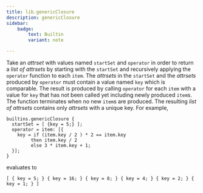 ```yaml
---
title: lib.genericClosure
description: genericClosure
sidebar:
    badge: 
        text: Builtin
        variant: note

---
```



Take an *attrset* with values named `startSet` and `operator` in order to
return a *list of attrsets* by starting with the `startSet` and recursively
applying the `operator` function to each `item`. The *attrsets* in the
`startSet` and the *attrsets* produced by `operator` must contain a value
named `key` which is comparable. The result is produced by calling `operator`
for each `item` with a value for `key` that has not been called yet including
newly produced `item`s. The function terminates when no new `item`s are
produced. The resulting *list of attrsets* contains only *attrsets* with a
unique key. For example,

```
builtins.genericClosure {
  startSet = [ {key = 5;} ];
  operator = item: [{
    key = if (item.key / 2 ) * 2 == item.key
         then item.key / 2
         else 3 * item.key + 1;
  }];
}
```
evaluates to
```
[ { key = 5; } { key = 16; } { key = 8; } { key = 4; } { key = 2; } { key = 1; } ]
```
